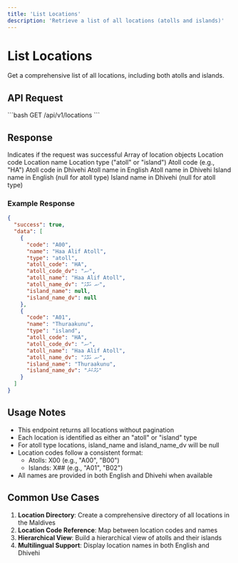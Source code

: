 ```yaml
---
title: 'List Locations'
description: 'Retrieve a list of all locations (atolls and islands)'
---
```


# List Locations

Get a comprehensive list of all locations, including both atolls and islands.

## API Request

<Card title="GET All Locations" icon="map-location-dot">
  ```bash
  GET /api/v1/locations
  ```
</Card>

## Response

<ResponseField name="success" type="boolean">
  Indicates if the request was successful
</ResponseField>

<ResponseField name="data" type="array">
  Array of location objects
  <Expandable title="Properties">
    <ResponseField name="code" type="string">
      Location code
    </ResponseField>
    <ResponseField name="name" type="string">
      Location name
    </ResponseField>
    <ResponseField name="type" type="string">
      Location type ("atoll" or "island")
    </ResponseField>
    <ResponseField name="atoll_code" type="string">
      Atoll code (e.g., "HA")
    </ResponseField>
    <ResponseField name="atoll_code_dv" type="string">
      Atoll code in Dhivehi
    </ResponseField>
    <ResponseField name="atoll_name" type="string">
      Atoll name in English
    </ResponseField>
    <ResponseField name="atoll_name_dv" type="string">
      Atoll name in Dhivehi
    </ResponseField>
    <ResponseField name="island_name" type="string">
      Island name in English (null for atoll type)
    </ResponseField>
    <ResponseField name="island_name_dv" type="string">
      Island name in Dhivehi (null for atoll type)
    </ResponseField>
  </Expandable>
</ResponseField>

### Example Response

```json
{
  "success": true,
  "data": [
    {
      "code": "A00",
      "name": "Haa Alif Atoll",
      "type": "atoll",
      "atoll_code": "HA",
      "atoll_code_dv": "ހއ",
      "atoll_name": "Haa Alif Atoll",
      "atoll_name_dv": "ހއ އަތޮޅު",
      "island_name": null,
      "island_name_dv": null
    },
    {
      "code": "A01",
      "name": "Thuraakunu",
      "type": "island",
      "atoll_code": "HA",
      "atoll_code_dv": "ހއ",
      "atoll_name": "Haa Alif Atoll",
      "atoll_name_dv": "ހއ އަތޮޅު",
      "island_name": "Thuraakunu",
      "island_name_dv": "ތުރާކުނު"
    }
  ]
}
```

## Usage Notes

- This endpoint returns all locations without pagination
- Each location is identified as either an "atoll" or "island" type
- For atoll type locations, island_name and island_name_dv will be null
- Location codes follow a consistent format:
  - Atolls: X00 (e.g., "A00", "B00")
  - Islands: X## (e.g., "A01", "B02")
- All names are provided in both English and Dhivehi when available

## Common Use Cases

1. **Location Directory**: Create a comprehensive directory of all locations in the Maldives
2. **Location Code Reference**: Map between location codes and names
3. **Hierarchical View**: Build a hierarchical view of atolls and their islands
4. **Multilingual Support**: Display location names in both English and Dhivehi 